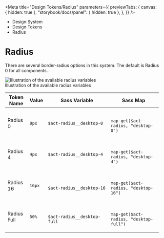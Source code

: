 
<Meta
	title="Design Tokens/Radius"
	parameters={{
		previewTabs: {
			canvas: { hidden: true },
			"storybook/docs/panel": { hidden: true },
		},
	}}
/>

<div className="act-docs-container">
	<Masthead />
	<div className="act-flex act-flex-light-grey-gradient">
		<div className="act-flex__container act-flex__container-padding-trim">
			<div className="act-flex__grid">
				<div className="act-flex__row">
					<div className="act-col act-col-sm-12">
						<div className="act-box">
							<div className="act-breadcrumbs">
								<ul className="act-breadcrumbs__container">
									<li className="act-breadcrumbs__crumb act-h6">
										<LinkTo
											className="act-breadcrumbs__crumb__link"
											kind="system-introduction--page"
										>
											Design System <i className="fa-solid fa-angle-right"></i>
										</LinkTo>
									</li>
									<li className="act-breadcrumbs__crumb act-h6">
										<LinkTo
											className="act-breadcrumbs__crumb__link"
											kind="design-tokens-overview--page"
										>
											Design Tokens <i className="fa-solid fa-angle-right"></i>
										</LinkTo>
									</li>
									<li className="act-breadcrumbs__crumb act-h6">
										<LinkTo
											className="act-breadcrumbs__crumb__link"
											kind="design-tokens-radius--page"
										>
											Radius <i className="fa-solid fa-angle-right"></i>
										</LinkTo>
									</li>
								</ul>
							</div>
							<h1>Radius</h1>
						</div>
					</div>
				</div>
			</div>
		</div>
	</div>
	<div className="act-flex">
		<div className="act-flex__container">
			<div className="act-flex__grid">
				<div className="act-flex__row">
					<div className="act-col act-col-sm-12">
						<div className="act-box">
							<p>
								There are several border-radius options in this system. The
								default is Radius 0 for all components.
							</p>
							<div className="act-img">
								<img
									src="/images/2-design-tokens-radius-1.png"
									alt="Illustration of the available radius variables"
								/>
								<div className="act-img__description act-p-small">
									<i class="fa-solid fa-circle-info"></i> Illustration of the available
									radius variables
								</div>
							</div>
							<div className="act-table-container">
								<table className="act-table">
									<thead>
										<tr>
											<th>Token Name</th>
											<th>Value</th>
											<th>Sass Variable</th>
											<th>Sass Map</th>
										</tr>
									</thead>
									<tbody>
										<tr>
											<td>Radius 0</td>
											<td>
												<code>0px</code>
											</td>
											<td>
												<code className="sass-var">$act-radius__desktop-0</code>
											</td>
											<td>
												<code className="sass-var">
													map-get($act-radius, "desktop-0")
												</code>
											</td>
										</tr>
										<tr>
											<td>Radius 4</td>
											<td>
												<code>4px</code>
											</td>
											<td>
												<code className="sass-var">$act-radius__desktop-4</code>
											</td>
											<td>
												<code className="sass-var">
													map-get($act-radius, "desktop-4")
												</code>
											</td>
										</tr>
										<tr>
											<td>Radius 16</td>
											<td>
												<code>16px</code>
											</td>
											<td>
												<code className="sass-var">
													$act-radius__desktop-16
												</code>
											</td>
											<td>
												<code className="sass-var">
													map-get($act-radius, "desktop-16")
												</code>
											</td>
										</tr>
										<tr>
											<td>Radius Full</td>
											<td>
												<code>50%</code>
											</td>
											<td>
												<code className="sass-var">
													$act-radius__desktop-full
												</code>
											</td>
											<td>
												<code className="sass-var">
													map-get($act-radius, "desktop-full")
												</code>
											</td>
										</tr>
									</tbody>
								</table>
							</div>
						</div>
					</div>
				</div>
			</div>
		</div>
	</div>
	<AoC />
	<Footer />
</div>
